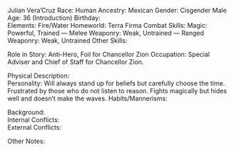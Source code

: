 Julian Vera’Cruz
Race:		Human
Ancestry:		Mexican
Gender:		Cisgender Male
Age:		36 (Introduction)
Birthday:		
Elements:		Fire/Water
Homeworld:		Terra Firma
Combat Skills:		Magic: Powerful, Trained — Melee Weaponry: Weak, Untrained — Ranged Weaponry: Weak, Untrained
Other Skills:		
     	
Role in Story:		Anti-Hero, Foil for Chancellor Zion
Occupation:		Special Adviser and Chief of Staff for Chancellor Zion.
     	
Physical Description:		
Personality:		Will always stand up for beliefs but carefully choose the time. Frustrated by those who do not listen to reason. Fights magically but hides well and doesn’t make the waves.
Habits/Mannerisms:		
      	
Background:		
Internal Conflicts:		
External Conflicts:	 	
      	
Other Notes:		
